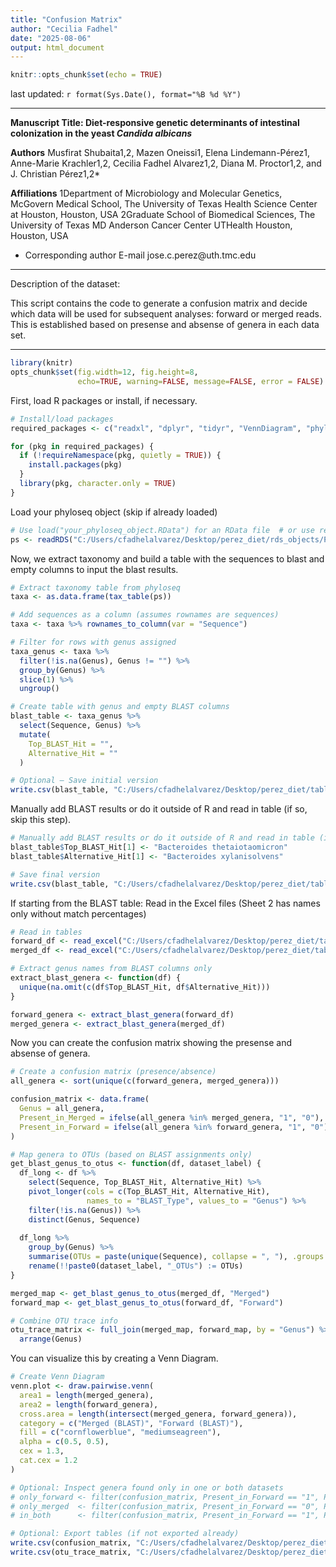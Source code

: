 ```yaml
---
title: "Confusion Matrix"
author: "Cecilia Fadhel"
date: "2025-08-06"
output: html_document
---
```


```r
knitr::opts_chunk$set(echo = TRUE)
```

last updated: `r format(Sys.Date(), format="%B %d %Y")`

***

**Manuscript Title:  Diet-responsive genetic determinants of intestinal colonization in the yeast _Candida albicans_**

**Authors** Musfirat Shubaita1,2, Mazen Oneissi1, Elena Lindemann-Pérez1, Anne-Marie Krachler1,2, Cecilia Fadhel Alvarez1,2, Diana M. Proctor1,2, and J. Christian Pérez1,2*

**Affiliations**
1Department of Microbiology and Molecular Genetics, McGovern Medical School, The University of Texas Health Science Center at Houston, Houston, USA
2Graduate School of Biomedical Sciences, The University of Texas MD Anderson Cancer Center UTHealth Houston, Houston, USA

* Corresponding author	E-mail  jose.c.perez@uth.tmc.edu

---

Description of the dataset:

This script contains the code to generate a confusion matrix and decide which data will be used for subsequent analyses: forward or merged reads. This is established based on presense and absense of genera in each data set.

---

```r
library(knitr)
opts_chunk$set(fig.width=12, fig.height=8, 
               echo=TRUE, warning=FALSE, message=FALSE, error = FALSE)
```

First, load R packages or install, if necessary.
```r
# Install/load packages
required_packages <- c("readxl", "dplyr", "tidyr", "VennDiagram", "phyloseq", "tibble")

for (pkg in required_packages) {
  if (!requireNamespace(pkg, quietly = TRUE)) {
    install.packages(pkg)
  }
  library(pkg, character.only = TRUE)
}
```

Load your phyloseq object (skip if already loaded)
```r
# Use load("your_phyloseq_object.RData") for an RData file  # or use readRDS("file.rds") for a phyloseq
ps <- readRDS("C:/Users/cfadhelalvarez/Desktop/perez_diet/rds_objects/PerezDiet_merged_Len250_EE5_5_RefSeq.rds")
```

Now, we extract taxonomy and build a table with the sequences to blast and empty columns to input the blast results.
```r
# Extract taxonomy table from phyloseq
taxa <- as.data.frame(tax_table(ps))

# Add sequences as a column (assumes rownames are sequences)
taxa <- taxa %>% rownames_to_column(var = "Sequence")

# Filter for rows with genus assigned
taxa_genus <- taxa %>%
  filter(!is.na(Genus), Genus != "") %>%
  group_by(Genus) %>%
  slice(1) %>%
  ungroup()

# Create table with genus and empty BLAST columns
blast_table <- taxa_genus %>%
  select(Sequence, Genus) %>%
  mutate(
    Top_BLAST_Hit = "",
    Alternative_Hit = ""
  )

# Optional – Save initial version
write.csv(blast_table, "C:/Users/cfadhelalvarez/Desktop/perez_diet/tables/empty_BLAST_table_PerezDiet_merged_Len250_EE5_5.csv", row.names = FALSE)
```

Manually add BLAST results or do it outside of R and read in table (if so, skip this step).
```r
# Manually add BLAST results or do it outside of R and read in table (if so, skip this step).
blast_table$Top_BLAST_Hit[1] <- "Bacteroides thetaiotaomicron"
blast_table$Alternative_Hit[1] <- "Bacteroides xylanisolvens"

# Save final version
write.csv(blast_table, "C:/Users/cfadhelalvarez/Desktop/perez_diet/tables/BLAST_table_PerezDiet_merged_Len250_EE5_5.csv", row.names = FALSE)
```

If starting from the BLAST table: Read in the Excel files (Sheet 2 has names only without match percentages)
```r
# Read in tables
forward_df <- read_excel("C:/Users/cfadhelalvarez/Desktop/perez_diet/tables/BLAST_table_PerezDiet_forward_Len250_f5_rNULL.xlsx", sheet = 2)
merged_df <- read_excel("C:/Users/cfadhelalvarez/Desktop/perez_diet/tables/BLAST_table_PerezDiet_merged_Len250_EE5_5.xlsx", sheet = 2)

# Extract genus names from BLAST columns only
extract_blast_genera <- function(df) {
  unique(na.omit(c(df$Top_BLAST_Hit, df$Alternative_Hit)))
}

forward_genera <- extract_blast_genera(forward_df)
merged_genera <- extract_blast_genera(merged_df)
```

Now you can create the confusion matrix showing the presense and absense of genera.
```r
# Create a confusion matrix (presence/absence)
all_genera <- sort(unique(c(forward_genera, merged_genera)))

confusion_matrix <- data.frame(
  Genus = all_genera,
  Present_in_Merged = ifelse(all_genera %in% merged_genera, "1", "0"),
  Present_in_Forward = ifelse(all_genera %in% forward_genera, "1", "0")
)

# Map genera to OTUs (based on BLAST assignments only)
get_blast_genus_to_otus <- function(df, dataset_label) {
  df_long <- df %>%
    select(Sequence, Top_BLAST_Hit, Alternative_Hit) %>%
    pivot_longer(cols = c(Top_BLAST_Hit, Alternative_Hit),
                 names_to = "BLAST_Type", values_to = "Genus") %>%
    filter(!is.na(Genus)) %>%
    distinct(Genus, Sequence)
  
  df_long %>%
    group_by(Genus) %>%
    summarise(OTUs = paste(unique(Sequence), collapse = ", "), .groups = "drop") %>%
    rename(!!paste0(dataset_label, "_OTUs") := OTUs)
}

merged_map <- get_blast_genus_to_otus(merged_df, "Merged")
forward_map <- get_blast_genus_to_otus(forward_df, "Forward")

# Combine OTU trace info
otu_trace_matrix <- full_join(merged_map, forward_map, by = "Genus") %>%
  arrange(Genus)
```

You can visualize this by creating a Venn Diagram.
```r
# Create Venn Diagram
venn.plot <- draw.pairwise.venn(
  area1 = length(merged_genera),
  area2 = length(forward_genera),
  cross.area = length(intersect(merged_genera, forward_genera)),
  category = c("Merged (BLAST)", "Forward (BLAST)"),
  fill = c("cornflowerblue", "mediumseagreen"),
  alpha = c(0.5, 0.5),
  cex = 1.3,
  cat.cex = 1.2
)

# Optional: Inspect genera found only in one or both datasets
# only_forward <- filter(confusion_matrix, Present_in_Forward == "1", Present_in_Merged == "0")
# only_merged  <- filter(confusion_matrix, Present_in_Forward == "0", Present_in_Merged == "1")
# in_both      <- filter(confusion_matrix, Present_in_Forward == "1", Present_in_Merged == "1")

# Optional: Export tables (if not exported already)
write.csv(confusion_matrix, "C:/Users/cfadhelalvarez/Desktop/perez_diet/tables/genus_confusion_matrix_blast_only.csv", row.names = FALSE)
write.csv(otu_trace_matrix, "C:/Users/cfadhelalvarez/Desktop/perez_diet/tables/genus_to_otus_trace_blast_only.csv", row.names = FALSE)
```
